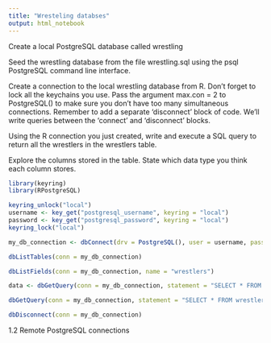 ```yaml
---
title: "Wresteling databses"
output: html_notebook
---
```



Create a local PostgreSQL database called wrestling


Seed the wrestling database from the file wrestling.sql using the psql PostgreSQL command line interface.


Create a connection to the local wrestling database from R.
Don’t forget to lock all the keychains you use.
Pass the argument max.con = 2 to PostgreSQL() to make sure you don’t have too many simultaneous connections. 
Remember to add a separate ‘disconnect’ block of code. We’ll write queries between the ‘connect’ and ‘disconnect’ blocks.


Using the R connection you just created, write and execute a SQL query to return all the wrestlers in the wrestlers table.


Explore the columns stored in the table. State which data type you think each column stores.

```r

library(keyring)
library(RPostgreSQL)

keyring_unlock("local")
username <- key_get("postgresql_username", keyring = "local") 
password <- key_get("postgresql_password", keyring = "local")
keyring_lock("local")

```


```r

my_db_connection <- dbConnect(drv = PostgreSQL(), user = username, password = password, dbname = "wrestling", host = "localhost")

```

```r


dbListTables(conn = my_db_connection)

```

```r

dbListFields(conn = my_db_connection, name = "wrestlers")
```

```r

data <- dbGetQuery(conn = my_db_connection, statement = "SELECT * FROM wrestlers")

```




```r

dbGetQuery(conn = my_db_connection, statement = "SELECT * FROM wrestlers = 'name,")


```






```r


dbDisconnect(conn = my_db_connection)
```


1.2 Remote PostgreSQL connections













